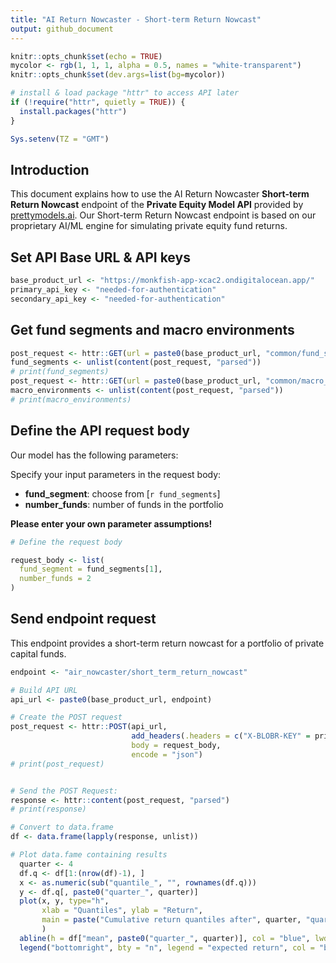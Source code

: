 ```yaml
---
title: "AI Return Nowcaster - Short-term Return Nowcast"
output: github_document
---
```


```r
knitr::opts_chunk$set(echo = TRUE)
mycolor <- rgb(1, 1, 1, alpha = 0.5, names = "white-transparent")
knitr::opts_chunk$set(dev.args=list(bg=mycolor))

# install & load package "httr" to access API later
if (!require("httr", quietly = TRUE)) {
  install.packages("httr")
}

Sys.setenv(TZ = "GMT")

```

## Introduction

This document explains how to use the AI Return Nowcaster **Short-term Return Nowcast** endpoint of the **Private Equity Model API** provided by [prettymodels.ai](https://prettymodels.ai).
Our Short-term Return Nowcast endpoint is based on our proprietary AI/ML engine for simulating private equity fund returns.

## Set API Base URL & API keys

```r
base_product_url <- "https://monkfish-app-xcac2.ondigitalocean.app/"
primary_api_key <- "needed-for-authentication"
secondary_api_key <- "needed-for-authentication"

```

## Get fund segments and macro environments

```r

post_request <- httr::GET(url = paste0(base_product_url, "common/fund_segments"))
fund_segments <- unlist(content(post_request, "parsed"))
# print(fund_segments)
post_request <- httr::GET(url = paste0(base_product_url, "common/macro_environments"))
macro_environments <- unlist(content(post_request, "parsed"))
# print(macro_environments)

```

## Define the API request body

Our model has the following parameters:

Specify your input parameters in the request body:

- **fund_segment**: choose from [`r fund_segments`]
- **number_funds**: number of funds in the portfolio

**Please enter your own parameter assumptions!**

```r

# Define the request body

request_body <- list(
  fund_segment = fund_segments[1],
  number_funds = 2
)

```

## Send endpoint request

This endpoint provides a short-term return nowcast for a portfolio of private capital funds.

```r

endpoint <- "air_nowcaster/short_term_return_nowcast"

# Build API URL
api_url <- paste0(base_product_url, endpoint)

# Create the POST request
post_request <- httr::POST(api_url,
                           add_headers(.headers = c("X-BLOBR-KEY" = primary_api_key)),
                           body = request_body,
                           encode = "json")
# print(post_request)


# Send the POST Request:
response <- httr::content(post_request, "parsed")
# print(response)

# Convert to data.frame
df <- data.frame(lapply(response, unlist))

# Plot data.fame containing results
  quarter <- 4
  df.q <- df[1:(nrow(df)-1), ]
  x <- as.numeric(sub("quantile_", "", rownames(df.q)))
  y <- df.q[, paste0("quarter_", quarter)]
  plot(x, y, type="h", 
       xlab = "Quantiles", ylab = "Return", 
       main = paste("Cumulative return quantiles after", quarter, "quarter(s)")
       )
  abline(h = df["mean", paste0("quarter_", quarter)], col = "blue", lwd = 2, lty = 3)
  legend("bottomright", bty = "n", legend = "expected return", col = "blue", lwd = 2, lty = 3)


```


